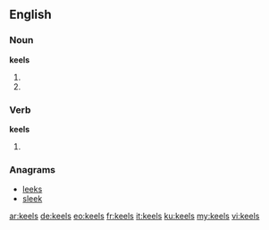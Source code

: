 ==English==

===Noun===
'''keels'''
# {{plural of|keel}}
# {{alternative form of|kayles}}

===Verb===
'''keels'''
# {{en-third-person singular of|keel}}

===Anagrams===
* [[leeks#English|leeks]]
* [[sleek#English|sleek]]

[[ar:keels]]
[[de:keels]]
[[eo:keels]]
[[fr:keels]]
[[it:keels]]
[[ku:keels]]
[[my:keels]]
[[vi:keels]]